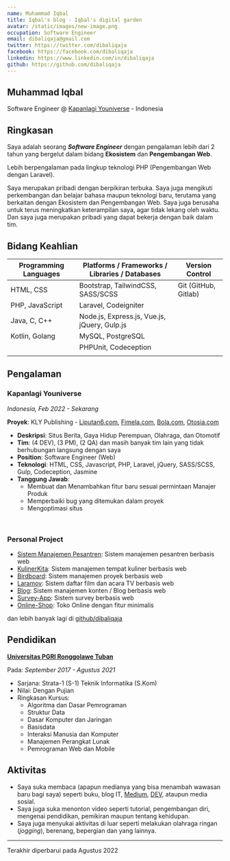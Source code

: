 ```yaml
---
name: Muhammad Iqbal
title: Iqbal's blog - Iqbal's digital garden
avatar: /static/images/new-image.png
occupation: Software Engineer
email: dibaliqaja@gmail.com
twitter: https://twitter.com/dibaliqaja
facebook: https://facebook.com/dibaliqaja
linkedin: https://www.linkedin.com/in/dibaliqaja
github: https://github.com/dibaliqaja
---
```


## Muhammad Iqbal

Software Engineer @ [Kapanlagi Youniverse](https://kly.id) - Indonesia

## Ringkasan

Saya adalah seorang ___Software Engineer___ dengan pengalaman lebih dari 2 tahun
yang bergelut dalam bidang **Ekosistem** dan **Pengembangan Web**.

Lebih berpengalaman pada lingkup teknologi PHP (Pengembangan Web dengan Laravel).

Saya merupakan pribadi dengan berpikiran terbuka.
Saya juga mengikuti perkembangan dan belajar bahasa maupun teknologi baru, terutama yang berkaitan dengan Ekosistem dan Pengembangan Web. 
Saya juga berusaha untuk terus meningkatkan keterampilan saya, agar tidak lekang oleh waktu.
Dan saya juga merupakan pribadi yang dapat bekerja dengan baik dalam tim.

## Bidang Keahlian

| Programming Languages           | Platforms / Frameworks / Libraries / Databases       | Version Control        |
| ------------------------------- | -----------------------------------------------------|------------------------|
| HTML, CSS                       | Bootstrap, TailwindCSS, SASS/SCSS                    | Git (GitHub, Gitlab)   |
| PHP, JavaScript                 | Laravel, Codeigniter                                 |                        |
| Java, C, C++                    | Node.js, Express.js, Vue.js, jQuery, Gulp.js         |                        |
| Kotlin, Golang                  | MySQL, PostgreSQL                                    |                        | 
|                                 | PHPUnit, Codeception                                 |                        |
|                                 |                                                      |                        |

## Pengalaman

### Kapanlagi Youniverse

_Indonesia, Feb 2022 - Sekarang_

**Proyek**: KLY Publishing - [Liputan6.com](https://liputan6.com), [Fimela.com](https://fimela.com), [Bola.com](https://bola.com), [Otosia.com](https://otosia.com)

- **Deskripsi**: Situs Berita, Gaya Hidup Perempuan, Olahraga, dan Otomotif
- **Tim**: (4 DEV), (3 PM), (2 QA) dan masih banyak tim lain yang tidak berhubungan langsung dengan saya
- **Position**: Software Engineer (Web)
- **Teknologi**: HTML, CSS, Javascript, PHP, Laravel, jQuery, SASS/SCSS, Gulp, Codeception, Jasmine
- **Tanggung Jawab**:
  - Membuat dan Menambahkan fitur baru sesuai permintaan Manajer Produk
  - Memperbaiki bug yang ditemukan dalam proyek
  - Mengoptimasi situs

<br />

### Personal Project

- [Sistem Manajemen Pesantren](https://github.com/dibaliqaja/pesantren-cms): Sistem manajemen pesantren berbasis web
- [KulinerKita](https://github.com/dibaliqaja/kulinerkita): Sistem manajemen tempat kuliner berbasis web
- [Birdboard](https://github.com/dibaliqaja/birdboard): Sistem manajemen proyek berbasis web
- [Laramov](https://github.com/dibaliqaja/laramov): Sistem daftar film dan acara TV berbasis web
- [Blog](https://github.com/dibaliqaja/blog-test): Sistem manajemen konten / Blog berbasis web
- [Survey-App](https://github.com/dibaliqaja/survey_app): Sistem survey berbasis web
- [Online-Shop](https://github.com/dibaliqaja/larashop-test): Toko Online dengan fitur minimalis

dan lebih banyak lagi di [github/dibaliqaja](https://github.com/dibaliqaja)

## Pendidikan

**[Universitas PGRI Ronggolawe Tuban](https://unirow.ac.id)**

Pada: _September 2017 - Agustus 2021_

- Sarjana: Strata-1 (S-1) Teknik Informatika (S.Kom)
- Nilai: Dengan Pujian
- Ringkasan Kursus: 
  - Algoritma dan Dasar Pemrograman
  - Struktur Data
  - Dasar Komputer dan Jaringan
  - Basisdata
  - Interaksi Manusia dan Komputer
  - Manajemen Perangkat Lunak
  - Pemrograman Web dan Mobile

## Aktivitas

- Saya suka membaca (apapun medianya yang bisa menambah wawasan baru bagi saya) seperti buku, blog IT, [Medium](https://medium.com/@dibaliqaja), [DEV](https://dev.to/dibaliqaja), ataupun media sosial.
- Saya juga suka menonton video seperti tutorial, pengembangan diri, mengenai pendidikan, pemikiran maupun tentang kehidupan.
- Saya juga menyukai aktivitas di luar seperti melakukan olahraga ringan (_jogging_), berenang, bepergian dan yang lainnya.

---

Terakhir diperbarui pada Agustus 2022
